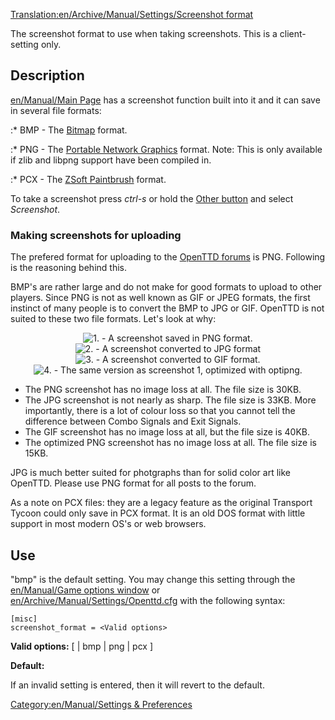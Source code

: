 [[Translation:en/Archive/Manual/Settings/Screenshot format]]
[[Category:en/Manual/Settings & Preferences]]

The screenshot format to use when taking screenshots. This is a client-setting only.

==Description==
[[en/Manual/Main Page]] has a screenshot function built into it and it can save in several file formats:

:* BMP - The [http://en.wikipedia.org/wiki/Bitmap Bitmap] format.
:* PNG - The [http://www.libpng.org/pub/png/ Portable Network Graphics] format.  Note: This is only available if zlib and libpng support have been compiled in.
:* PCX - The [http://en.wikipedia.org/wiki/PCX ZSoft Paintbrush] format.

To take a screenshot press ''ctrl-s'' or hold the [http://wiki.openttd.org/index.php/Game_interface#Various Other button] and select ''Screenshot''.

===Making screenshots for uploading===
The prefered format for uploading to the [http://www.tt-forums.net/index.php?c=20 OpenTTD forums] is PNG.  Following is the reasoning behind this.

BMP's are rather large and do not make for good formats to upload to other players.  Since PNG is not as well known as GIF or JPEG formats, the first instinct of many people is to convert the BMP to JPG or GIF.  OpenTTD is not suited to these two file formats.  Let's look at why:

<center>[[File:en/Manual/Screenshot png.png|center|frame|1. - A screenshot saved in PNG format.]]
[[File:en/Manual/Screenshot jpg.jpeg|center|frame|2. - A screenshot converted to JPG format]]
[[File:en/Manual/Screenshot gif.gif|center|frame|3. - A screenshot converted to GIF format.]]
[[File:en/Screenshot optimized png.png|center|frame|4. - The same version as screenshot 1, optimized with optipng.]]</center>

*The PNG screenshot has no image loss at all.  The file size is 30KB.
*The JPG screenshot is not nearly as sharp.  The file size is 33KB.  More importantly, there is a lot of colour loss so that you cannot tell the difference between Combo Signals and Exit Signals.
*The GIF screenshot has no image loss at all,  but the file size is 40KB.
*The optimized PNG screenshot has no image loss at all. The file size is 15KB.

JPG is much better suited for photgraphs than for solid color art like OpenTTD.  Please use PNG format for all posts to the forum.

As a note on PCX files: they are a legacy feature as the original Transport Tycoon could only save in PCX format.  It is an old DOS format with little support in most modern OS's or web browsers.

==Use==

"bmp" is the default setting.  You may change this setting through the [[en/Manual/Game options window]] or [[en/Archive/Manual/Settings/Openttd.cfg]] with the following syntax:

<pre>
[misc]
screenshot_format = <Valid options>
</pre>

'''Valid options:''' [ <empty> | bmp | png | pcx ]

'''Default:''' <empty>

If an invalid setting is entered, then it will revert to the default.